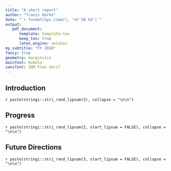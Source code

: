 ```yaml
---
title: "A short report"
author: "Travis Gerke"
date: "`r format(Sys.time(), '%Y %B %d')`"
output: 
   pdf_document: 
      template: template.tex
      keep_tex: true
      latex_engine: xelatex
my_subtitle: "FY 2018"
fancy: true
geometry: margin=1in
mainfont: Roboto
sansfont: IBM Plex Serif
---
```

   
## Introduction

`r paste(stringi::stri_rand_lipsum(2), collapse = "\n\n")`

## Progress

`r paste(stringi::stri_rand_lipsum(2, start_lipsum = FALSE), collapse = "\n\n")`

## Future Directions

`r paste(stringi::stri_rand_lipsum(3, start_lipsum = FALSE), collapse = "\n\n")`
